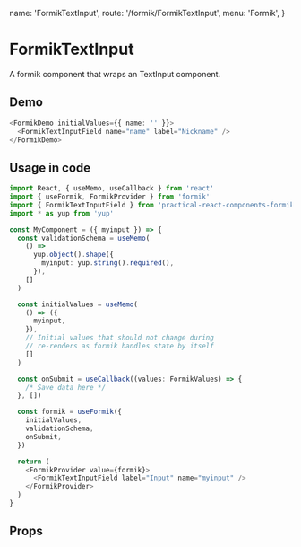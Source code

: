   name: 'FormikTextInput',
  route: '/formik/FormikTextInput',
  menu: 'Formik',
}

# FormikTextInput

A formik component that wraps an TextInput component.

## Demo

```typescript type="demo"
<FormikDemo initialValues={{ name: '' }}>
  <FormikTextInputField name="name" label="Nickname" />
</FormikDemo>
```

## Usage in code

```typescript
import React, { useMemo, useCallback } from 'react'
import { useFormik, FormikProvider } from 'formik'
import { FormikTextInputField } from 'practical-react-components-formik'
import * as yup from 'yup'

const MyComponent = ({ myinput }) => {
  const validationSchema = useMemo(
    () =>
      yup.object().shape({
        myinput: yup.string().required(),
      }),
    []
  )

  const initialValues = useMemo(
    () => ({
      myinput,
    }),
    // Initial values that should not change during
    // re-renders as formik handles state by itself
    []
  )

  const onSubmit = useCallback((values: FormikValues) => {
    /* Save data here */
  }, [])

  const formik = useFormik({
    initialValues,
    validationSchema,
    onSubmit,
  })

  return (
    <FormikProvider value={formik}>
      <FormikTextInputField label="Input" name="myinput" />
    </FormikProvider>
  )
}
```

## Props

<Props of="FormikTextInput" />
